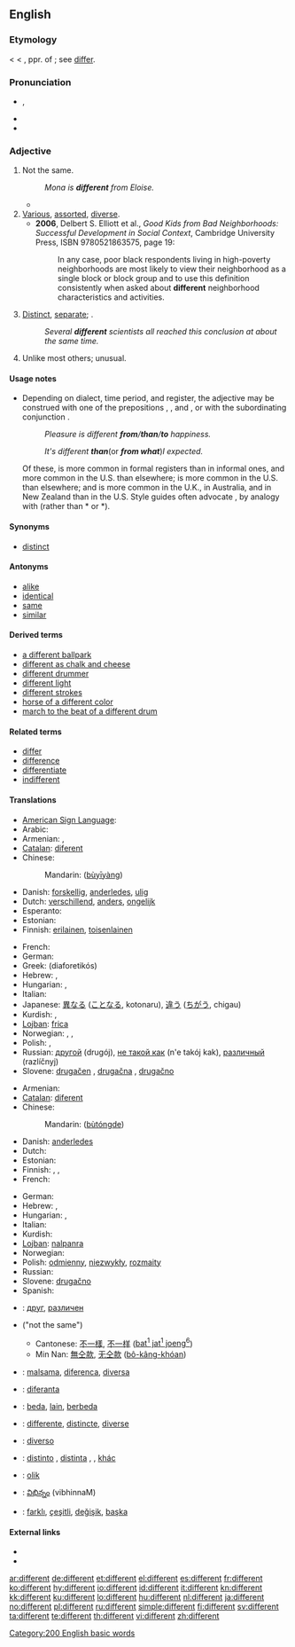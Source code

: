 {{wikipedia}}
{{also|différent|diffèrent}}
==English==

{{rank|manner|following|fell|383|different|care|war|short}}

===Etymology===
< {{etyl|enm}} < {{etyl|la}} {{term|differens}}, ppr. of {{term|differre||to differ}}; see [[differ]].

===Pronunciation===
* {{IPA|/'dɪf.ə(ɹ).ənt/|/'dɪf.ɹənt/}}, {{SAMPA|/"dIf.@(r).@nt/|/"dIf.r@nt/}}
* {{audio|en-us-different.ogg|Audio (US)}}
* {{hyphenation|dif|fer|ent}}

===Adjective===
{{en-adj}}

# Not the same.
#: ''Mona is '''different''' from Eloise.''
#* {{quote-book|passage=At Elizabeth-Jane mentioning how greatly Lucetta had been jeopardized, he exhibited an agitation '''different''' in kind no less than in intensity from any she had seen in him before.|title=[[S:The Mayor of Casterbridge/Chapter 29|The Mayor of Casterbridge]]|author=Thomas Hardy|year=1886}}
# [[various|Various]], [[assorted]], [[diverse]].
#* '''2006''', Delbert S. Elliott et al., ''Good Kids from Bad Neighborhoods: Successful Development in Social Context'',<sup >[http://books.google.com/books?id=Ltx9_9NU4v0C ]</sup> Cambridge University Press, ISBN 9780521863575, page 19:
#*: In any case, poor black respondents living in high-poverty neighborhoods are most likely to view their neighborhood as a single block or block group and to use this definition consistently when asked about '''different''' neighborhood characteristics and activities.
# [[distinct|Distinct]], [[separate]]; {{non-gloss definition|used for emphasis after numbers and other determiners of quantity}}.
#: ''Several '''different''' scientists all reached this conclusion at about the same time.''
# Unlike most others; unusual.

====Usage notes====
* {{sense|not the same}} Depending on dialect, time period, and register, the adjective {{term||different|not the same}} may be construed with one of the prepositions {{term|from}}, {{term|to}}, and {{term|than}}, or with the subordinating conjunction {{term|than}}. <dl><dd>''Pleasure is different '''from'''/'''than'''/'''to''' happiness.''</dd><dd>''It's different '''than''' ''(or '''''from what''''')'' I expected.''</dd></dl> Of these, {{term||from}} is more common in formal registers than in informal ones, and more common in the U.S. than elsewhere; {{term||than}} is more common in the U.S. than elsewhere; and {{term||to}} is more common in the U.K., in Australia, and in New Zealand than in the U.S. Style guides often advocate {{term||from}}, by analogy with {{term|differ|differ from}} (rather than *{{term||differ than}} or *{{term||differ to}}).

====Synonyms====
* [[distinct]]

====Antonyms====
* [[alike]]
* [[identical]]
* [[same]]
* [[similar]]

====Derived terms====
* [[a different ballpark]]
* [[different as chalk and cheese]]
* [[different drummer]]
* [[different light]]
* [[different strokes]]
* [[horse of a different color]]
* [[march to the beat of a different drum]]

====Related terms====
* [[differ]]
* [[difference]]
* [[differentiate]]
* [[indifferent]]

====Translations====
{{trans-top|not the same}}
* [[American Sign Language]]: {{tø|ase|1@BackFinger-FingerAcross-1@CenterChesthigh-FingerAcross 1@SideChesthigh-1@SideChesthigh}}
* Arabic: {{t|ar|مختلف|tr=mukhtalif|sc=Arab}}
* Armenian: {{t-|hy|տարբեր|tr=tarber|sc=Armn|xs=Armenian}}, {{t-|hy|ուրիշ|tr=uriš|sc=Armn|xs=Armenian}}
* [[Catalan]]: [[diferent]]
* Chinese:
*: Mandarin: {{zh-ts|[[不]][[一樣]]|[[不]][[一样]]}} ([[bù]][[yī]][[yàng]])
* Danish: [[forskellig]], [[anderledes]], [[ulig]]
* Dutch: [[verschillend]], [[anders]], [[ongelijk]]
* Esperanto: {{t|eo|nesama}}
* Estonian: {{t|et|erinev}}
* Finnish: [[erilainen]], [[toisenlainen]]
{{trans-mid}}
* French: {{t+|fr|différent}}
* German: {{t+|de|verschieden}}
* Greek: {{t+|el|διαφορετικός|m|sc=Grek}} (diaforetikós)
* Hebrew: {{he-translation|שונה|shoné}} {{m}}, {{he-translation|שונה|shoná}} {{f}}
* Hungarian: {{t+|hu|eltérő}},  {{t+|hu|különböző}}
* Italian: {{t+|it|differente}}
* Japanese: [[異なる]] ([[ことなる]], kotonaru), [[違う]] ([[ちがう]], chigau)
* Kurdish: {{ku-Arab|[[جیا]]}}, {{ku-Arab|[[جیاواز]]}}
* [[Lojban]]: [[frica]]
* Norwegian: {{t|no|forskjellig}}, {{t|no|ulik}}, {{t|no|annerledes}}
* Polish: {{t+|pl|różny}}, {{t+|pl|inny}}
* Russian: [[другой]] (drugój), [[не такой как]] (n'e takój kak), [[различный]] (razlíčnyj)
* Slovene: [[drugačen]] {{m}}, [[drugačna]] {{f}}, [[drugačno]] {{n}}
{{trans-bottom}}

{{trans-top|unlike most others}}
* Armenian: {{t-|hy|տարբեր|tr=tarber|sc=Armn|xs=Armenian}}
* [[Catalan]]: [[diferent]]
* Chinese:
*: Mandarin: {{zh-ts|[[不同]]的|[[不同]]的}} ([[bù]][[tóng]][[de]])
* Danish: [[anderledes]]
* Dutch: {{t+|nl|anders}}
* Estonian: {{t|et|eriline}}
* Finnish: {{t+|fi|erilainen}}, {{t-|fi|omalaatuinen}}, {{t+|fi|poikkeuksellinen}}
* French: {{t+|fr|différent}}
{{trans-mid}}
* German: {{t+|de|anders}}
* Hebrew: {{he-translation|שונה|shoné}} {{m}}, {{he-translation|שונה|shoná}} {{f}}
* Hungarian: {{t+|hu|eltérő}},  {{t+|hu|különböző}}
* Italian: {{t+|it|differente}}
* Kurdish: {{ku-Arab|[[جیاواز]]}}
* [[Lojban]]: [[nalpanra]]
* Norwegian: {{t|no|annerledes}}
* Polish: [[odmienny]], [[niezwykły]], [[rozmaity]]
* Russian: {{t+|ru|разный|tr=ráznyj|sc=Cyrl}}
* Slovene: [[drugačno]] {{n}}
* Spanish: {{t+|es|diferente|m|f}}
{{trans-bottom}}

{{checktrans-top}}
* {{ttbc|Bulgarian}}: [[друг]], [[различен]]
* {{ttbc|Chinese}} ("not the same")
** Cantonese: [[不一樣]], [[不一样]] ([[bat1jat1joeng6|bat<sup>1</sup> jat<sup>1</sup> joeng<sup>6</sup>]])
** Min Nan: [[無仝款]], [[无仝款]] ([[bô-kâng-khóan]])
* {{ttbc|Esperanto}}: [[malsama]], [[diferenca]], [[diversa]]
{{trans-mid}}
* {{ttbc|Ido}}: [[diferanta]]
* {{ttbc|Indonesian}}: [[beda]], [[lain]], [[beda|berbeda]]
* {{ttbc|Interlingua}}: [[differente]], [[distincte]], [[diverse]]
* {{ttbc|Italian}}: [[diverso]]
* {{ttbc|Spanish}}: [[distinto]] {{m}}, [[distinta]] {{f}}, {{t+|es|diferente|m|f}}, [[khác]]
* {{ttbc|Swedish}}: [[olik]]
* {{ttbc|Telugu}}: [[విభిన్నం]] (vibhinnaM)
* {{ttbc|Turkish}}: [[farklı]], [[çeşitli]], [[değişik]], [[başka]]
{{trans-bottom}}

====External links====
* {{R:Webster 1913}}
* {{R:Century 1911}}

[[Category:200 English basic words]]

[[ar:different]]
[[de:different]]
[[et:different]]
[[el:different]]
[[es:different]]
[[fr:different]]
[[ko:different]]
[[hy:different]]
[[io:different]]
[[id:different]]
[[it:different]]
[[kn:different]]
[[kk:different]]
[[ku:different]]
[[lo:different]]
[[hu:different]]
[[nl:different]]
[[ja:different]]
[[no:different]]
[[pl:different]]
[[ru:different]]
[[simple:different]]
[[fi:different]]
[[sv:different]]
[[ta:different]]
[[te:different]]
[[th:different]]
[[vi:different]]
[[zh:different]]